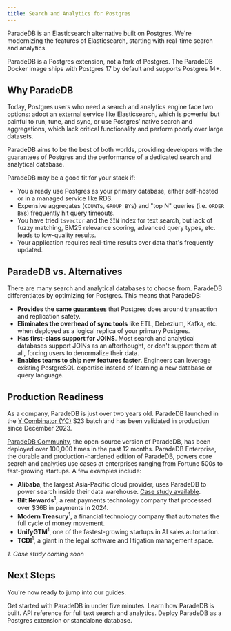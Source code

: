 ```yaml
---
title: Search and Analytics for Postgres
---
```


ParadeDB is an Elasticsearch alternative built on Postgres. We're modernizing the features of Elasticsearch,
starting with real-time search and analytics.

ParadeDB is a Postgres extension, not a fork of Postgres. The ParadeDB Docker image ships with Postgres 17
by default and supports Postgres 14+.

## Why ParadeDB

Today, Postgres users who need a search and analytics engine face two options: adopt an external service like
Elasticsearch, which is powerful but painful to run, tune, and sync, or use Postgres’ native search and
aggregations, which lack critical functionality and perform poorly over large datasets.

ParadeDB aims to be the best of both worlds, providing developers with the guarantees of Postgres and the
performance of a dedicated search and analytical database.

ParadeDB may be a good fit for your stack if:

- You already use Postgres as your primary database, either self-hosted or in a managed service like RDS.
- Expensive aggregates (`COUNT`s, `GROUP BY`s) and "top N" queries (i.e. `ORDER BY`s) frequently hit query timeouts.
- You have tried `tsvector` and the `GIN` index for text search, but lack of fuzzy matching,
  BM25 relevance scoring, advanced query types, etc. leads to low-quality results.
- Your application requires real-time results over data that's frequently updated.

## ParadeDB vs. Alternatives

There are many search and analytical databases to choose from. ParadeDB differentiates by optimizing for Postgres. This means that ParadeDB:

- **Provides the same [guarantees](/welcome/guarantees)** that Postgres does around transaction and replication
  safety.
- **Eliminates the overhead of sync tools** like ETL, Debezium, Kafka, etc. when deployed as a logical replica of your primary Postgres.
- **Has first-class support for JOINS**. Most search and analytical databases support JOINs as an afterthought, or don't support them at all, forcing users to denormalize their data.
- **Enables teams to ship new features faster**. Engineers can leverage existing PostgreSQL expertise instead of learning a new database or query language.

## Production Readiness

As a company, ParadeDB is just over two years old. ParadeDB launched in the [Y Combinator (YC)](https://ycombinator.com) S23 batch and has been validated in
production since December 2023.

[ParadeDB Community](https://github.com/paradedb/paradedb), the open-source version of ParadeDB, has been deployed over 100,000 times in the past 12 months.
ParadeDB Enterprise, the durable and production-hardened edition
of ParadeDB, powers core search and analytics use cases at enterprises ranging from Fortune 500s to fast-growing startups. A few
examples include:

- **Alibaba**, the largest Asia-Pacific cloud provider, uses ParadeDB to power search inside their data warehouse. [Case study available]().
- **Bilt Rewards**<sup>1</sup>, a rent payments technology company that processed over $36B in payments in 2024.
- **Modern Treasury**<sup>1</sup>, a financial technology company that automates the full cycle of money movement.
- **UnifyGTM**<sup>1</sup>, one of the fastest-growing startups in AI sales automation.
- **TCDI**<sup>1</sup>, a giant in the legal software and litigation management space.

_1. Case study coming soon_

## Next Steps

You're now ready to jump into our guides.

<CardGroup cols={2}>
  <Card
    title="Getting Started"
    icon="forward-fast"
    href="/documentation/getting-started"
  >
    Get started with ParadeDB in under five minutes.
  </Card>
  <Card
    title="Architecture"
    icon="diagram-project"
    href="/welcome/architecture"
  >
    Learn how ParadeDB is built.
  </Card>
  <Card
    title="Reference"
    icon="magnifying-glass"
    href="/documentation/full-text/overview"
  >
    API reference for full text search and analytics.
  </Card>
  <Card title="Deploy" icon="server" href="/deploy">
    Deploy ParadeDB as a Postgres extension or standalone database.
  </Card>
</CardGroup>
